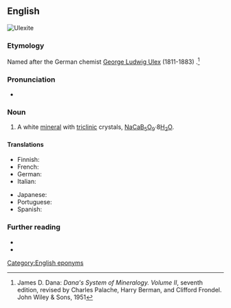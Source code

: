 ==English==
[[Image:Ulexite w-clay and realgar Hydrous sodium calcium borate Boron Kern County California 1866.jpg|thumb|Ulexite]]
{{wikipedia|lang=en}}

===Etymology===
Named after the German chemist [[w:George Ludwig Ulex|George Ludwig Ulex]] (1811-1883) {{suffix|en||ite}}.<ref>James D. Dana: ''Dana's System of Mineralogy. Volume II'', seventh edition, revised by Charles Palache, Harry Berman, and Clifford Frondel. John Wiley & Sons, 1951</ref>

===Pronunciation===
* {{IPA|en|/juˈlɛkˌsaɪt/|/ˈjuː.lɪkˌsaɪt/}}

===Noun===
{{en-noun}}

# {{lb|en|mineral}} A white [[mineral]] with [[triclinic]] crystals, [[sodium|Na]][[calcium|Ca]][[boron|B]]<sub>5</sub>[[oxygen|O]]<sub>9</sub>·8[[water|H<sub>2</sub>O]].

====Translations====
{{trans-top|mineral}}
* Finnish: {{t|fi|uleksiitti}}
* French: {{t|fr|ulexite|f}}
* German: {{t|de|Ulexit|m}}
* Italian: {{t|it|ulexite|f}}
{{trans-mid}}
* Japanese: {{t|ja|曹灰硼石|tr=そうかいほうせき, sōkaihōseki|sc=Jpan}}
* Portuguese: {{t|pt|ulexita|f}}
* Spanish: {{t|es|ulexita|f}}
{{trans-bottom}}

===Further reading===
* {{R:WebMineral}}
* {{R:mindat}}
<references/>

[[Category:English eponyms]]